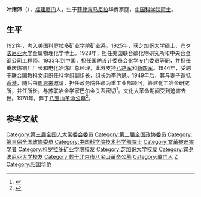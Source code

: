 '''叶渚沛'''（{{bd|1902年||1971年|catIdx=}}），[[福建|福建]][[厦门|厦门]]人，生于[[菲律宾|菲律宾]][[马尼拉|马尼拉]]华侨家庭，[[中国科学院院士|中国科学院院士]]。

==生平==
1921年，考入美国[[科罗拉多矿业学院|科罗拉多矿业学院]]矿业系。1925年，获[[芝加哥大学|芝加哥大学]]硕士、[[宾夕法尼亚大学|宾夕法尼亚大学]]金属物理化学博士。1928年，担任美国联合碳化物研究所和中央合金钢公司工程师。1933年到中国，担任国防设计委员会化学专门委员等职，并担任重庆炼铜厂厂长和电化冶炼厂总经理，此外支持[[八路军|八路军]]和[[新四军|新四军]]。1944年，受聘于[[联合国教科文组织|联合国教科文组织]]任科学组副组长，组长为[[李约瑟|李约瑟]]。1949年后，其与妻子返抵[[香港|香港]]，随后由[[周恩来|周恩来]]邀请，担任政务院任命为重工业部顾问，筹建化工冶金研究所，并任所长。与苏联冶金学家[[伊万·帕夫洛维奇·巴尔金|巴尔金]]关系密切<ref>{{cite book |author=[[杨纪珂|杨纪珂]]|date=2011年1月|title=《杨纪珂自述》 |publisher=湖南教育出版社 |isbn=9787535574824 |page=第118页 |url=https://books.google.com/books?id=4qmUDwAAQBAJ&pg=PT118&}}</ref>。[[文化大革命|文化大革命]]期间受到迫害去世。1978年，葬于[[八宝山革命公墓|八宝山革命公墓]]<ref>{{cite web| url=http://sourcedb.ipe.cas.cn/zw/zjrc/200907/t20090708_2016693.html| title=叶渚沛| publisher=中国科学院| accessdate=2019-09-08| archive-date=2020-05-20| archive-url=https://web.archive.org/web/20200520012525/http://sourcedb.ipe.cas.cn/zw/zjrc/200907/t20090708_2016693.html| dead-url=no}}</ref>。

==参考文献==
{{reflist}}
{{中国人物小作品}}

{{中国科学院技术科学部院士}}
{{福建籍科学院院士}}
{{DEFAULTSORT:Ye叶}}
[[Category:第三届全国人大常委会委员|Category:第三届全国人大常委会委员]]
[[Category:第二届全国政协委员|Category:第二届全国政协委员]]
[[Category:第三届全国政协委员|Category:第三届全国政协委员]]
[[Category:中国科学院技术科学部院士|Category:中国科学院技术科学部院士]]
[[Category:文革被迫害学者|Category:文革被迫害学者]]
[[Category:科罗拉多矿业学院校友|Category:科罗拉多矿业学院校友]]
[[Category:芝加哥大学校友|Category:芝加哥大学校友]]
[[Category:宾夕法尼亚大学校友|Category:宾夕法尼亚大学校友]]
[[Category:葬于北京市八宝山革命公墓|Category:葬于北京市八宝山革命公墓]]
[[Category:厦门人|Category:厦门人]]
[[Category:葉姓|Z]]
[[Category:归国华侨|Category:归国华侨]]